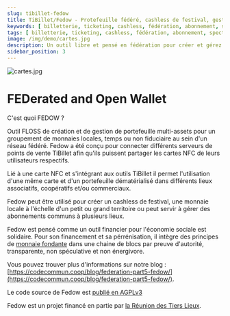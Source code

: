 ```yaml
---
slug: tibillet-fedow
title: TiBillet/Fedow - Protefeuille fédéré, cashless de festival, gestion de monnaie locale ou non fiduciaire.
keywords: [ billetterie, ticketing, cashless, fédération, abonnement, spectacle, concert, theatre, conference, restaurant, django, monnaie locale, june, monnaie temps, café associatif]
tags: [ billetterie, ticketing, cashless, fédération, abonnement, spectacle, concert, theatre, conference, restaurant, django, monnaie locale, june, monnaie temps, café associatif]
image: /img/demo/cartes.jpg
description: Un outil libre et pensé en fédération pour créer et gérez un cashless, des portefeuilles de monnaies temps, locales, libres, solidaires, complémentaires, citoyennes, associatives, temps, fiduciaire ou non. Créez une monnaie à votre échelle !
sidebar_position: 3
---
```

![cartes.jpg](/img/demo/cartes.jpg)

# FEDerated and Open Wallet

C'est quoi FEDOW ?

Outil FLOSS de création et de gestion de portefeuille multi-assets pour un groupement de monnaies locales, temps ou non fiduciaire au sein d'un réseau fédéré.
Fedow a été conçu pour connecter différents serveurs de points de vente TiBillet afin qu'ils puissent partager les cartes NFC de leurs utilisateurs respectifs.

Lié à une carte NFC et s'intégrant aux outils TiBillet il permet l'utilisation d'une même carte et d'un portefeuille dématérialisé dans différents lieux associatifs, coopératifs et/ou commerciaux.

Fedow peut être utilisé pour créer un cashless de festival, une monnaie locale à l'échelle d'un petit ou grand territoire
ou peut servir à gérer des abonnements communs à plusieurs lieux.

Fedow est pensé comme un outil financier pour l'économie sociale est solidaire. Pour son financement et sa pérrénisation,
il intègre des principes de [monnaie fondante](https://fr.wikipedia.org/wiki/Monnaie_fondante) dans une chaine de blocs par preuve d'autorité, transparente, non spéculative et non énergivore.

Vous pouvez trouver plus d'informations sur notre blog : [https://codecommun.coop/blog/federation-part5-fedow/](https://codecommun.coop/blog/federation-part5-fedow/).

Le code source de Fedow est [publié en AGPLv3](https://github.com/TiBillet/Fedow)

Fedow est un projet financé en partie par [la Réunion des Tiers Lieux](https://www.communecter.org/costum/co/index/slug/LaReunionDesTiersLieux/).
